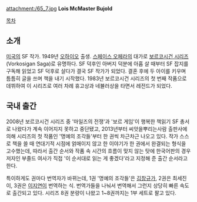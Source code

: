 attachment:/65_7.jpg
'''Lois McMaster Bujold'''

[[목차]]

== 소개 ==
[[미국]]의 SF 작가. 1949년 [[오하이오]] 출생. [[스페이스 오페라]]의 대가로 [[보르코시건 시리즈]](Vorkosigan Saga)로 유명하다. SF 덕후인 아버지 덕분에 아홉 살 때부터 SF 잡지를 구독해 읽었고 SF 덕후로 살다가 결국 SF 작가가 되었다. 결혼 후에 두 아이를 키우며 틈틈히 글을 쓰며 책을 내기 시작했다. 1983년 보르코시건 시리즈의 첫 번째 작품으로 데뷔하여 이 시리즈로 여러 차례 휴고상과 네뷸러상을 타면서 레전드가 되었다.

== 국내 출간 ==
2008년 보르코시건 시리즈 중 '마일즈의 전쟁'과 '보르 게임'이 행복한 책읽기 SF 총서로 나왔다가 계속 이어지지 못하고 중단됐고, 2013년부터 씨앗을뿌리는사람 출판사에 의해 시리즈의 첫 작품인 '명예의 조각들'부터 한 권씩 차근차근 나오고 있다.
작가 스스로 책을 쓸 때 연대기적 시점에 얽매이지 않고 한 이야기가 한 권에서 완결되는 형식을 고수했는데, 따라서 출간 순서와 작품 속 시간의 흐름이 맞지 않는 탓에 한국어판의 경우 저자인 부졸드 여사가 직접 '이 순서대로 읽는 게 좋겠다'라고 지정해 준 출간 순서라고 한다.

특이하게도 권마다 번역자가 바뀌는데, 1권 '명예의 조각들'은 [[김창규]]가, 2권은 최세진이, 3권은 [[이지연]]이 번역하는 식. 번역가들을 나눠서 번역해서 그런지 상당히 빠른 속도로 출간되고 있다. 시리즈 8권 분량이 나왔고 1~8권까지는 1부 세트로 팔고 있다.
